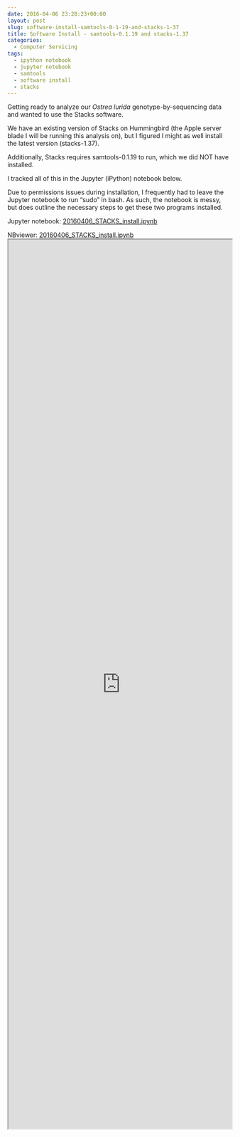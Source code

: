 ```yaml
---
date: 2016-04-06 23:28:23+00:00
layout: post
slug: software-install-samtools-0-1-19-and-stacks-1-37
title: Software Install - samtools-0.1.19 and stacks-1.37
categories:
  - Computer Servicing
tags:
  - ipython notebook
  - jupyter notebook
  - samtools
  - software install
  - stacks
---
```


Getting ready to analyze our _Ostrea lurida_ genotype-by-sequencing data and wanted to use the Stacks software.

We have an existing version of Stacks on Hummingbird (the Apple server blade I will be running this analysis on), but I figured I might as well install the latest version (stacks-1.37).

Additionally, Stacks requires samtools-0.1.19 to run, which we did NOT have installed.

I tracked all of this in the Jupyter (iPython) notebook below.

Due to permissions issues during installation, I frequently had to leave the Jupyter notebook to run "sudo" in bash. As such, the notebook is messy, but does outline the necessary steps to get these two programs installed.

Jupyter notebook: [20160406_STACKS_install.ipynb](https://eagle.fish.washington.edu/Arabidopsis/iPythonNotebooks/20160406_STACKS_install.ipynb)

NBviewer: [20160406_STACKS_install.ipynb](https://nbviewer.jupyter.org/url/eagle.fish.washington.edu/Arabidopsis/iPythonNotebooks/20160406_STACKS_install.ipynb)
<iframe src="https://nbviewer.jupyter.org/url/eagle.fish.washington.edu/Arabidopsis/iPythonNotebooks/20160406_STACKS_install.ipynb" width="100%" height="2000" scrolling="yes"></iframe>
